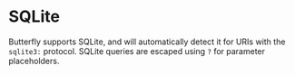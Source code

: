 # SQLite
Butterfly supports SQLite, and will automatically detect it for URIs with the `sqlite3:` protocol. SQLite queries are escaped using `?` for parameter placeholders.